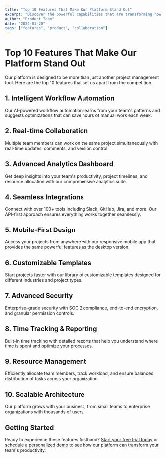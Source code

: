 ```yaml
---
title: "Top 10 Features That Make Our Platform Stand Out"
excerpt: "Discover the powerful capabilities that are transforming how teams collaborate and manage projects."
author: "Product Team"
date: "2024-01-20"
tags: ["features", "product", "collaboration"]
---
```


# Top 10 Features That Make Our Platform Stand Out

Our platform is designed to be more than just another project management tool. Here are the top 10 features that set us apart from the competition.

## 1. Intelligent Workflow Automation

Our AI-powered workflow automation learns from your team's patterns and suggests optimizations that can save hours of manual work each week.

## 2. Real-time Collaboration

Multiple team members can work on the same project simultaneously with real-time updates, comments, and version control.

## 3. Advanced Analytics Dashboard

Get deep insights into your team's productivity, project timelines, and resource allocation with our comprehensive analytics suite.

## 4. Seamless Integrations

Connect with over 100+ tools including Slack, GitHub, Jira, and more. Our API-first approach ensures everything works together seamlessly.

## 5. Mobile-First Design

Access your projects from anywhere with our responsive mobile app that provides the same powerful features as the desktop version.

## 6. Customizable Templates

Start projects faster with our library of customizable templates designed for different industries and project types.

## 7. Advanced Security

Enterprise-grade security with SOC 2 compliance, end-to-end encryption, and granular permission controls.

## 8. Time Tracking & Reporting

Built-in time tracking with detailed reports that help you understand where time is spent and optimize your processes.

## 9. Resource Management

Efficiently allocate team members, track workload, and ensure balanced distribution of tasks across your organization.

## 10. Scalable Architecture

Our platform grows with your business, from small teams to enterprise organizations with thousands of users.

## Getting Started

Ready to experience these features firsthand? [Start your free trial today](/pricing) or [schedule a personalized demo](/contact) to see how our platform can transform your team's productivity.
